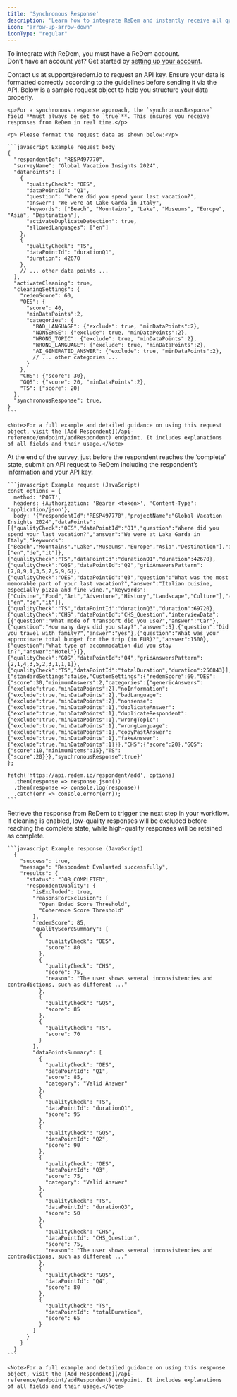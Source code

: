 ```yaml
---
title: 'Synchronous Response'
description: 'Learn how to integrate ReDem and instantly receive all quality information'
icon: "arrow-up-arrow-down"
iconType: "regular"
---
```


<Info>To integrate with ReDem, you must have a ReDem account. <br /> Don’t have an account yet? Get started by [setting up your account](/account-setup).</Info>

<Steps titleSize="h3">
  <Step title="Request an API key">
    Contact us at support@redem.io to request an API key.
  </Step>

  <Step title="Prepare your request data">
    Ensure your data is formatted correctly according to the guidelines before sending it via the API. Below is a sample request object to help you structure your data properly.

    <p>For a synchronous response approach, the `synchronousResponse` field **must always be set to `true`**. This ensures you receive responses from ReDem in real time.</p>

    <p> Please format the request data as shown below:</p>

    ```javascript Example request body
    {
      "respondentId": "RESP497770", 
      "surveyName": "Global Vacation Insights 2024",
      "dataPoints": [ 
        {
          "qualityCheck": "OES",
          "dataPointId": "Q1",
          "question": "Where did you spend your last vacation?",
          "answer": "We were at Lake Garda in Italy",
          "keywords": ["Beach", "Mountains", "Lake", "Museums", "Europe", "Asia", "Destination"],
          "activateDuplicateDetection": true,
          "allowedLanguages": ["en"]
        },
        {
          "qualityCheck": "TS",
          "dataPointId": "durationQ1", 
          "duration": 42670
        },
        // ... other data points ...
      ],
      "activateCleaning": true,
      "cleaningSettings": {
        "redemScore": 60,
        "OES": {
          "score": 40,
          "minDataPoints":2,
          "categories": {
            "BAD_LANGUAGE": {"exclude": true, "minDataPoints":2},
            "NONSENSE": {"exclude": true, "minDataPoints":2},
            "WRONG_TOPIC": {"exclude": true, "minDataPoints":2},
            "WRONG_LANGUAGE": {"exclude": true, "minDataPoints":2},
            "AI_GENERATED_ANSWER": {"exclude": true, "minDataPoints":2},
            // ... other categories ...
          }
        },
        "CHS": {"score": 30},
        "GQS": {"score": 20, "minDataPoints":2},
        "TS": {"score": 20}
      },
      "synchronousResponse": true,
    }
    ```

    <Note>For a full example and detailed guidance on using this request object, visit the [Add Respondent](/api-reference/endpoint/addRespondent) endpoint. It includes explanations of all fields and their usage.</Note>
  </Step>

  <Step title="Make an API request">
    <p> At the end of the survey, just before the respondent reaches the ‘complete’ state, submit an API request to ReDem including the respondent’s information and your API key.</p>

    ```javascript Example request (JavaScript)
    const options = {
      method: 'POST',
      headers: {Authorization: 'Bearer <token>', 'Content-Type': 'application/json'},
      body: '{"respondentId":"RESP497770","projectName":"Global Vacation Insights 2024","dataPoints":[{"qualityCheck":"OES","dataPointId":"Q1","question":"Where did you spend your last vacation?","answer":"We were at Lake Garda in Italy","keywords":["Beach","Mountains","Lake","Museums","Europe","Asia","Destination"],"activateDuplicateDetection":true,"allowedLanguages":["en","de","it"]},{"qualityCheck":"TS","dataPointId":"durationQ1","duration":42670},{"qualityCheck":"GQS","dataPointId":"Q2","gridAnswersPattern":[7,8,9,1,3,5,2,5,9,6]},{"qualityCheck":"OES","dataPointId":"Q3","question":"What was the most memorable part of your last vacation?","answer":"Italian cuisine, especially pizza and fine wine.","keywords":["Cuisine","Food","Art","Adventure","History","Landscape","Culture"],"activateDuplicateDetection":true,"allowedLanguages":["en","de","it"]},{"qualityCheck":"TS","dataPointId":"durationQ3","duration":69720},{"qualityCheck":"CHS","dataPointId":"CHS_Question","interviewData":[{"question":"What mode of transport did you use?","answer":"Car"},{"question":"How many days did you stay?","answer":5},{"question":"Did you travel with family?","answer":"yes"},{"question":"What was your approximate total budget for the trip (in EUR)?","answer":1500},{"question":"What type of accommodation did you stay in?","answer":"Hotel"}]},{"qualityCheck":"GQS","dataPointId":"Q4","gridAnswersPattern":[2,1,4,3,5,2,3,1,1,1]},{"qualityCheck":"TS","dataPointId":"totalDuration","duration":256843}],"cleaningSettings":{"standardSettings":false,"CustomSettings":{"redemScore":60,"OES":{"score":30,"minimumAnswers":2,"categories":{"genericAnswers":{"exclude":true,"minDataPoints":2},"noInformation":{"exclude":true,"minDataPoints":2},"badLanguage":{"exclude":true,"minDataPoints":2},"nonsense":{"exclude":true,"minDataPoints":1},"duplicateAnswer":{"exclude":true,"minDataPoints":1},"duplicateRespondent":{"exclude":true,"minDataPoints":1},"wrongTopic":{"exclude":true,"minDataPoints":1},"wrongLanguage":{"exclude":true,"minDataPoints":1},"copyPastAnswer":{"exclude":true,"minDataPoints":1},"fakeAnswer":{"exclude":true,"minDataPoints":1}}},"CHS":{"score":20},"GQS":{"score":10,"minimumItems":15},"TS":{"score":20}}},"synchronousResponse":true}'
    };

    fetch('https://api.redem.io/respondent/add', options)
      .then(response => response.json())
      .then(response => console.log(response))
      .catch(err => console.error(err));
    ```

  </Step>

  <Step title="Use the ReDem API response to trigger your next step (Cleaning)">
    <p>Retrieve the response from ReDem to trigger the next step in your workflow. If cleaning is enabled, low-quality responses will be excluded before reaching the complete state, while high-quality responses will be retained as complete.</p>

    ```javascript Example response (JavaScript)
      {
        "success": true,
        "message": "Respondent Evaluated successfully",
        "results": {
          "status": "JOB_COMPLETED",
          "respondentQuality": {
            "isExcluded": true,
            "reasonsForExclusion": [
              "Open Ended Score Threshold",
              "Coherence Score Threshold"
            ],
            "redemScore": 85,
            "qualityScoreSummary": [
              {
                "qualityCheck": "OES",
                "score": 80
              },
              {
                "qualityCheck": "CHS",
                "score": 75,
                "reason": "The user shows several inconsistencies and contradictions, such as different ..."
              },
              {
                "qualityCheck": "GQS",
                "score": 85
              },
              {
                "qualityCheck": "TS",
                "score": 70
              }
            ],
            "dataPointsSummary": [
              {
                "qualityCheck": "OES",
                "dataPointId": "Q1",
                "score": 85,
                "category": "Valid Answer"
              },
              {
                "qualityCheck": "TS",
                "dataPointId": "durationQ1",
                "score": 95
              },
              {
                "qualityCheck": "GQS",
                "dataPointId": "Q2",
                "score": 90
              },
              {
                "qualityCheck": "OES",
                "dataPointId": "Q3",
                "score": 75,
                "category": "Valid Answer"
              },
              {
                "qualityCheck": "TS",
                "dataPointId": "durationQ3",
                "score": 50
              },
              {
                "qualityCheck": "CHS",
                "dataPointId": "CHS_Question",
                "score": 75,
                "reason": "The user shows several inconsistencies and contradictions, such as different ..."
              },
              {
                "qualityCheck": "GQS",
                "dataPointId": "Q4",
                "score": 80
              },
              {
                "qualityCheck": "TS",
                "dataPointId": "totalDuration",
                "score": 65
              }
            ]
          }
        }
      }
    ```

    <Note>For a full example and detailed guidance on using this response object, visit the [Add Respondent](/api-reference/endpoint/addRespondent) endpoint. It includes explanations of all fields and their usage.</Note>
  </Step>
</Steps>